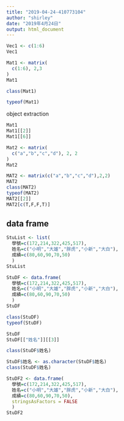 ```yaml
---
title: "2019-04-24-410773104"
author: "shirley"
date: "2019年4月24日"
output: html_document
---
```



```r
Vec1 <- c(1:6)
Vec1
```


```r
Mat1 <- matrix(
  c(1:6), 2,3
)
Mat1
```

```r
class(Mat1)
```

```r
typeof(Mat1)
```

object extraction
```r
Mat1
Mat1[[2]]
Mat1[[6]]
```

```r
Mat2 <- matrix(
  c("a","b","c","d"), 2, 2
)
Mat2
```

```r
MAT2 <- matrix(c("a","b","c","d"),2,2)
MAT2
class(MAT2)
typeof(MAT2)
MAT2[[2]]
MAT2[c(T,F,F,T)]
```

## data frame

```r
StuList <- list(
  學號=c(172,214,322,425,517),
  姓名=c("小明","大雄","胖虎","小新","大白"),
  成績=c(80,60,90,70,50)
  )
StuList 
```

```r
StuDF <- data.frame(
  學號=c(172,214,322,425,517),
  姓名=c("小明","大雄","胖虎","小新","大白"),
  成績=c(80,60,90,70,50)
  )
StuDF 
```

```r
class(StuDF)
typeof(StuDF)
```

```r
StuDF
StuDF[["姓名"]][[3]]
```

```r
class(StuDF$姓名)
```


```r
StuDF$姓名 <- as.character(StuDF$姓名)
class(StuDF$姓名)
```


```r
StuDF2 <- data.frame(
  學號=c(172,214,322,425,517),
  姓名=c("小明","大雄","胖虎","小新","大白"),
  成績=c(80,60,90,70,50),
  stringsAsFactors = FALSE
  )
StuDF2 
```
